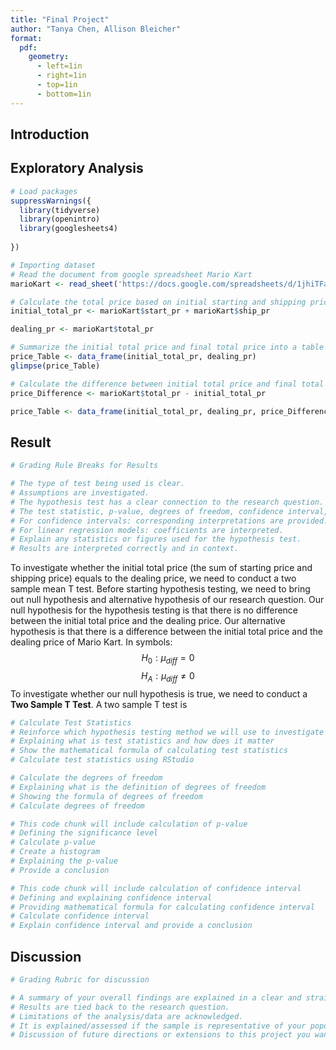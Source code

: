 ```yaml
---
title: "Final Project"
author: "Tanya Chen, Allison Bleicher"
format: 
  pdf:
    geometry: 
      - left=1in
      - right=1in
      - top=1in
      - bottom=1in
---
```


## Introduction

## Exploratory Analysis

```r
# Load packages
suppressWarnings({
  library(tidyverse)
  library(openintro)
  library(googlesheets4)
  
})

```

```r
# Importing dataset
# Read the document from google spreadsheet Mario Kart
marioKart <- read_sheet('https://docs.google.com/spreadsheets/d/1jhiTFaaJ4ZCUA9yMNFGQ2xnKItXewaNmzu6y0Syw_dk/edit?gid=1751719576#gid=1751719576')

```

```r
# Calculate the total price based on initial starting and shipping price
initial_total_pr <- marioKart$start_pr + marioKart$ship_pr

dealing_pr <- marioKart$total_pr

# Summarize the initial total price and final total price into a table
price_Table <- data_frame(initial_total_pr, dealing_pr)
glimpse(price_Table)

```

```r
# Calculate the difference between initial total price and final total price and add it into the dataframe
price_Difference <- marioKart$total_pr - initial_total_pr

price_Table <- data_frame(initial_total_pr, dealing_pr, price_Difference)

```

## Result

```r
# Grading Rule Breaks for Results

# The type of test being used is clear.
# Assumptions are investigated.
# The hypothesis test has a clear connection to the research question.
# The test statistic, p-value, degrees of freedom, confidence interval, and significance level are explained/provided. (Only some of these will be applicable for each project)
# For confidence intervals: corresponding interpretations are provided.
# For linear regression models: coefficients are interpreted.
# Explain any statistics or figures used for the hypothesis test.
# Results are interpreted correctly and in context. 

```


To investigate whether the initial total price (the sum of starting price and shipping price) equals to the dealing price, we need to conduct a two sample mean T test. Before starting hypothesis testing, we need to bring out null hypothesis and alternative hypothesis of our research question. Our null hypothesis for the hypothesis testing is that there is no difference between the initial total price and the dealing price. Our alternative hypothesis is that there is a difference between the initial total price and the dealing price of Mario Kart. In symbols: 
$$H_0: \mu_{diff} = 0$$ 
$$H_A: \mu_{diff} \ne 0$$
To investigate whether our null hypothesis is true, we need to conduct a **Two Sample T Test**. A two sample T test is 


```r
# Calculate Test Statistics
# Reinforce which hypothesis testing method we will use to investigate our research problem
# Explaining what is test statistics and how does it matter
# Show the mathematical formula of calculating test statistics
# Calculate test statistics using RStudio
```

```r
# Calculate the degrees of freedom
# Explaining what is the definition of degrees of freedom
# Showing the formula of degrees of freedom
# Calculate degrees of freedom
```

```r
# This code chunk will include calculation of p-value
# Defining the significance level
# Calculate p-value
# Create a histogram
# Explaining the p-value
# Provide a conclusion

```

```r
# This code chunk will include calculation of confidence interval
# Defining and explaining confidence interval
# Providing mathematical formula for calculating confidence interval
# Calculate confidence interval
# Explain confidence interval and provide a conclusion

```

## Discussion

```r
# Grading Rubric for discussion

# A summary of your overall findings are explained in a clear and straightforward manner such that a person without statistical training or domain expertise can understand them.
# Results are tied back to the research question.
# Limitations of the analysis/data are acknowledged.
# It is explained/assessed if the sample is representative of your population of interest. (Hint: Most samples have some limitations. It is okay to have a sample that is not perfect, but you must be able to identify why the sample may not represent the population.)
# Discussion of future directions or extensions to this project you want to consider.

```


